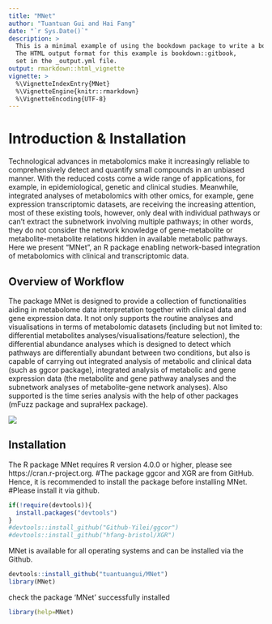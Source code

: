 ```yaml
--- 
title: "MNet"
author: "Tuantuan Gui and Hai Fang"
date: "`r Sys.Date()`"
description: >
  This is a minimal example of using the bookdown package to write a book.
  The HTML output format for this example is bookdown::gitbook,
  set in the _output.yml file.
output: rmarkdown::html_vignette
vignette: >
  %\VignetteIndexEntry{MNet}
  %\VignetteEngine{knitr::rmarkdown}
  %\VignetteEncoding{UTF-8}
---
```


# Introduction & Installation

Technological advances in metabolomics make it increasingly reliable to comprehensively detect and quantify small compounds in an unbiased manner. With the reduced costs come a wide range of applications, for example, in epidemiological, genetic and clinical studies. Meanwhile, integrated analyses of metabolomics with other omics, for example, gene expression transcriptomic datasets, are receiving the increasing attention, most of these existing tools, however, only deal with individual pathways or can’t extract the subnetwork involving multiple pathways; in other words, they do not consider the network knowledge of gene-metabolite or metabolite-metabolite relations hidden in available metabolic pathways.
Here we present "MNet", an R package enabling network-based integration of metabolomics with clinical and transcriptomic data.  

## Overview of Workflow
The package MNet is designed to provide a collection of functionalities aiding in metabolome data interpretation together with clinical data and gene expression data. It not only supports the routine analyses and visualisations in terms of metabolomic datasets (including but not limited to: differential metabolites analyses/visualisations/feature selection), the differential abundance analyses which is designed to detect which pathways are differentially abundant between two conditions, but also is capable of carrying out integrated analysis of metabolic and clinical data (such as ggcor package), integrated analysis of metabolic and gene expression data (the metabolite and gene pathway analyses and the subnetwork analyses of metabolite-gene network analyses). Also supported is the time series analysis with the help of other packages (mFuzz package and supraHex package).

![](data/fig1_v1024.png)

## Installation
The R package MNet requires R version 4.0.0 or higher, please see https://cran.r-project.org.
#The package ggcor and XGR are from GitHub. Hence, it is recommended to install the package before installing MNet.
#Please install it via github.

```r
if(!require(devtools)){
  install.packages("devtools")
}
#devtools::install_github("Github-Yilei/ggcor")
#devtools::install_github("hfang-bristol/XGR")
```


MNet is available for all operating systems and can be installed via the Github.

```r
devtools::install_github("tuantuangui/MNet")
library(MNet)
```

check the package 'MNet' successfully installed
```r
library(help=MNet)
```

